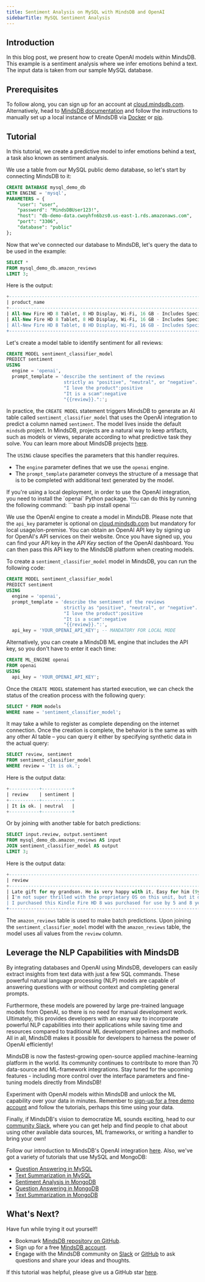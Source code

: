```yaml
---
title: Sentiment Analysis on MySQL with MindsDB and OpenAI
sidebarTitle: MySQL Sentiment Analysis
---
```


## Introduction

In this blog post, we present how to create OpenAI models within MindsDB. This example is a sentiment analysis where we infer emotions behind a text. The input data is taken from our sample MySQL database.

## Prerequisites

To follow along, you can sign up for an account at [cloud.mindsdb.com](https://cloud.mindsdb.com/register/nlp). Alternatively, head to [MindsDB documentation](https://docs.mindsdb.com/) and follow the instructions to manually set up a local instance of MindsDB via [Docker](/setup/self-hosted/docker) or [pip](/setup/self-hosted/pip/source).

## Tutorial

In this tutorial, we create a predictive model to infer emotions behind a text, a task also known as sentiment analysis.

We use a table from our MySQL public demo database, so let's start by connecting MindsDB to it:

```sql
CREATE DATABASE mysql_demo_db
WITH ENGINE = 'mysql',
PARAMETERS = {
    "user": "user",
    "password": "MindsDBUser123!",
    "host": "db-demo-data.cwoyhfn6bzs0.us-east-1.rds.amazonaws.com",
    "port": "3306",
    "database": "public"
};
```

Now that we've connected our database to MindsDB, let's query the data to be used in the example:

```sql
SELECT *
FROM mysql_demo_db.amazon_reviews
LIMIT 3;
```

Here is the output:

```sql
+-----------------------------------------------------------------------------------------+------------------------------------------------------------------------------------------------------+
| product_name                                                                            | review                                                                                               |
+-----------------------------------------------------------------------------------------+------------------------------------------------------------------------------------------------------+
| All-New Fire HD 8 Tablet, 8 HD Display, Wi-Fi, 16 GB - Includes Special Offers, Magenta | Late gift for my grandson. He is very happy with it. Easy for him (9yo ).                            |
| All-New Fire HD 8 Tablet, 8 HD Display, Wi-Fi, 16 GB - Includes Special Offers, Magenta | I'm not super thrilled with the proprietary OS on this unit, but it does work okay and does what I n |
| All-New Fire HD 8 Tablet, 8 HD Display, Wi-Fi, 16 GB - Includes Special Offers, Magenta | I purchased this Kindle Fire HD 8 was purchased for use by 5 and 8 yer old grandchildren. They basic |
+-----------------------------------------------------------------------------------------+------------------------------------------------------------------------------------------------------+
```

Let's create a model table to identify sentiment for all reviews:

```sql
CREATE MODEL sentiment_classifier_model
PREDICT sentiment
USING
  engine = 'openai',
  prompt_template = 'describe the sentiment of the reviews
                     strictly as "positive", "neutral", or "negative".
                     "I love the product":positive
                     "It is a scam":negative
                     "{{review}}.":';
```

In practice, the `CREATE MODEL` statement triggers MindsDB to generate an AI table called `sentiment_classifier_model` that uses the OpenAI integration to predict a column named `sentiment`. The model lives inside the default `mindsdb` project. In MindsDB, projects are a natural way to keep artifacts, such as models or views, separate according to what predictive task they solve. You can learn more about MindsDB projects [here](/sql/project).

The `USING` clause specifies the parameters that this handler requires.

- The `engine` parameter defines that we use the `openai` engine.
- The `prompt_template` parameter conveys the structure of a message that is to be completed with additional text generated by the model.

<Warning title = "Installing Dependencies for OpenAI Locally or On-Premises" icon = "triangle-exclamation" color="#fcd34dcc" >
If you're using a local deployment, in order to use the OpenAI integration, you need to install the `openai` Python package. You can do this by running the following command:
```bash
pip install openai
```
</Warning>

<Warning title = "Using OpenAI Locally or On-Premises" icon = "triangle-exclamation" color="#fcd34dcc" >

We use the OpenAI engine to create a model in MindsDB. Please note that the `api_key` parameter is optional on [cloud.mindsdb.com](https://cloud.mindsdb.com/register/nlp) but mandatory for local usage/on-premise. You can obtain an OpenAI API key by signing up for OpenAI's API services on their website. Once you have signed up, you can find your API key in the *API Key* section of the OpenAI dashboard. You can then pass this API key to the MindsDB platform when creating models.

To create a `sentiment_classifier_model` model in MindsDB, you can run the following code:

```sql
CREATE MODEL sentiment_classifier_model
PREDICT sentiment
USING
  engine = 'openai',
  prompt_template = 'describe the sentiment of the reviews
                     strictly as "positive", "neutral", or "negative".
                     "I love the product":positive
                     "It is a scam":negative
                     "{{review}}.":',
  api_key = 'YOUR_OPENAI_API_KEY'; -- MANDATORY FOR LOCAL MODE
```

Alternatively, you can create a MindsDB ML engine that includes the API key, so you don't have to enter it each time:

```sql
CREATE ML_ENGINE openai
FROM openai
USING
  api_key = 'YOUR_OPENAI_API_KEY';
```

</Warning>

Once the `CREATE MODEL` statement has started execution, we can check the status of the creation process with the following query:

```sql
SELECT * FROM models
WHERE name = 'sentiment_classifier_model';
```

It may take a while to register as complete depending on the internet connection. Once the creation is complete, the behavior is the same as with any other AI table – you can query it either by specifying synthetic data in the actual query:

```sql
SELECT review, sentiment
FROM sentiment_classifier_model
WHERE review = 'It is ok.';
```

Here is the output data:

```sql
+-----------+-----------+
| review    | sentiment |
+-----------+-----------+
| It is ok. | neutral   |
+-----------+-----------+
```

Or by joining with another table for batch predictions:

```sql
SELECT input.review, output.sentiment
FROM mysql_demo_db.amazon_reviews AS input
JOIN sentiment_classifier_model AS output
LIMIT 3;
```

Here is the output data:

```sql
+------------------------------------------------------------------------------------------------------+-----------+
| review                                                                                               | sentiment |
+------------------------------------------------------------------------------------------------------+-----------+
| Late gift for my grandson. He is very happy with it. Easy for him (9yo ).                            | positive  |
| I'm not super thrilled with the proprietary OS on this unit, but it does work okay and does what I n | positive  |
| I purchased this Kindle Fire HD 8 was purchased for use by 5 and 8 yer old grandchildren. They basic | positive  |
+------------------------------------------------------------------------------------------------------+-----------+
```

The `amazon_reviews` table is used to make batch predictions. Upon joining the `sentiment_classifier_model` model with the `amazon_reviews` table, the model uses all values from the `review` column.

## Leverage the NLP Capabilities with MindsDB

By integrating databases and OpenAI using MindsDB, developers can easily extract insights from text data with just a few SQL commands. These powerful natural language processing (NLP) models are capable of answering questions with or without context and completing general prompts.

Furthermore, these models are powered by large pre-trained language models from OpenAI, so there is no need for manual development work. Ultimately, this provides developers with an easy way to incorporate powerful NLP capabilities into their applications while saving time and resources compared to traditional ML development pipelines and methods. All in all, MindsDB makes it possible for developers to harness the power of OpenAI efficiently!

MindsDB is now the fastest-growing open-source applied machine-learning platform in the world. Its community continues to contribute to more than 70 data-source and ML-framework integrations. Stay tuned for the upcoming features - including more control over the interface parameters and fine-tuning models directly from MindsDB!

Experiment with OpenAI models within MindsDB and unlock the ML capability over your data in minutes. Remember to [sign-up for a free demo account](https://cloud.mindsdb.com/register/nlp) and follow the tutorials, perhaps this time using your data.

Finally, if MindsDB's vision to democratize ML sounds exciting, head to our [community Slack](https://mindsdb.com/joincommunity), where you can get help and find people to chat about using other available data sources, ML frameworks, or writing a handler to bring your own!

Follow our introduction to MindsDB's OpenAI integration [here](https://mindsdb.com/blog/extract-insights-from-text-inside-databases-using-openai-gpt3-and-mindsdb-integration). Also, we've got a variety of tutorials that use MySQL and MongoDB:

- [Question Answering in MySQL](/nlp/question-answering-inside-mysql-with-openai)
- [Text Summarization in MySQL](/nlp/text-summarization-inside-mysql-with-openai)
- [Sentiment Analysis in MongoDB](/nlp/sentiment-analysis-inside-mongodb-with-openai)
- [Question Answering in MongoDB](/nlp/question-answering-inside-mongodb-with-openai)
- [Text Summarization in MongoDB](/nlp/text-summarization-inside-mongodb-with-openai)

## What's Next?

Have fun while trying it out yourself!

- Bookmark [MindsDB repository on GitHub](https://github.com/mindsdb/mindsdb).
- Sign up for a free [MindsDB account](https://cloud.mindsdb.com/register/nlp).
- Engage with the MindsDB community on [Slack](https://mindsdb.com/joincommunity) or [GitHub](https://github.com/mindsdb/mindsdb/discussions) to ask questions and share your ideas and thoughts.

If this tutorial was helpful, please give us a GitHub star [here](https://github.com/mindsdb/mindsdb).
